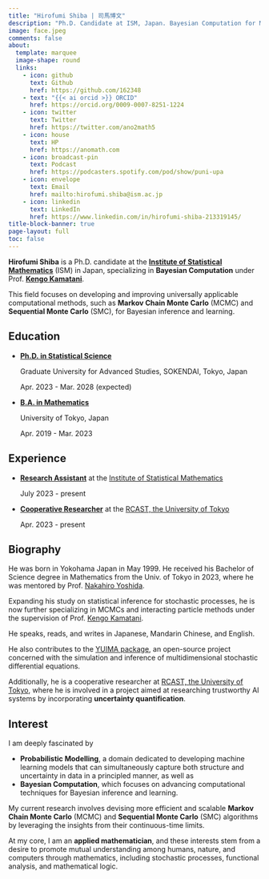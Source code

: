 ```yaml
---
title: "Hirofumi Shiba | 司馬博文"
description: "Ph.D. Candidate at ISM, Japan. Bayesian Computation for Machine Learning and Statistics"
image: face.jpeg
comments: false
about:
  template: marquee
  image-shape: round
  links:
    - icon: github
      text: Github
      href: https://github.com/162348
    - text: "{{< ai orcid >}} ORCID"
      href: https://orcid.org/0009-0007-8251-1224
    - icon: twitter
      text: Twitter
      href: https://twitter.com/ano2math5
    - icon: house
      text: HP
      href: https://anomath.com
    - icon: broadcast-pin
      text: Podcast
      href: https://podcasters.spotify.com/pod/show/puni-upa
    - icon: envelope
      text: Email
      href: mailto:hirofumi.shiba@ism.ac.jp
    - icon: linkedin
      text: LinkedIn
      href: https://www.linkedin.com/in/hirofumi-shiba-213319145/
title-block-banner: true
page-layout: full
toc: false
---
```


**Hirofumi Shiba** is a Ph.D. candidate at the [**Institute of Statistical Mathematics**](https://www.ism.ac.jp/index_e.html) (ISM) in Japan, specializing in **Bayesian Computation** under Prof. [**Kengo Kamatani**](https://sites.google.com/view/kengokamatani/home).

This field focuses on developing and improving universally applicable computational methods, such as **Markov Chain Monte Carlo** (MCMC) and **Sequential Monte Carlo** (SMC), for Bayesian inference and learning.

## Education

* [**Ph.D. in Statistical Science**]{.underline}
    
    Graduate University for Advanced Studies, SOKENDAI, Tokyo, Japan
    
    Apr. 2023 - Mar. 2028 (expected)

* [**B.A. in Mathematics**]{.underline}
    
    University of Tokyo, Japan
    
    Apr. 2019 - Mar. 2023

## Experience

* [**Research Assistant**]{.underline} at the [Institute of Statistical Mathematics](https://www.ism.ac.jp/index_e.html)
    
    July 2023 - present

* [**Cooperative Researcher**](https://esrp.rcast.u-tokyo.ac.jp/experts/hirofumi-shiba/?lang=en) at the [RCAST, the University of Tokyo](https://www.rcast.u-tokyo.ac.jp/en/index.html)
    
    Apr. 2023 - present

<!--
* [**Data Scientist**]{.underline} at IMIS Co., Ltd.
  
    Aug. 2022 - Dec. 2023
-->

## Biography

He was born in Yokohama Japan in May 1999. He received his Bachelor of Science degree in Mathematics from the Univ. of Tokyo in 2023, where he was mentored by Prof. [Nakahiro Yoshida](https://www.ms.u-tokyo.ac.jp/~nakahiro/hp-naka.htm).

Expanding his study on statistical inference for stochastic processes, he is now further specializing in MCMCs and interacting particle methods under the supervision of Prof. [Kengo Kamatani](https://sites.google.com/view/kengokamatani/home).

He speaks, reads, and writes in Japanese, Mandarin Chinese, and English.

He also contributes to the [YUIMA package](https://r-forge.r-project.org/projects/yuima/), an open-source project concerned with the simulation and inference of multidimensional stochastic differential equations.

<!--
This blog was branched off from the [team's homepage](https://anomath.com) to cover more specialized topics in English and Japanese. The team name "Ano2math5" is pronounced in the same way as the word "anonymous" when read in Japanese.
-->

Additionally, he is a cooperative researcher at [RCAST, the University of Tokyo](https://www.rcast.u-tokyo.ac.jp/en/index.html), where he is involved in a project aimed at researching trustworthy AI systems by incorporating **uncertainty quantification**.

## Interest

I am deeply fascinated by 

* **Probabilistic Modelling**, a domain dedicated to developing machine learning models that can simultaneously capture both structure and uncertainty in data in a principled manner, as well as
* **Bayesian Computation**, which focuses on advancing computational techniques for Bayesian inference and learning.

My current research involves devising more efficient and scalable **Markov Chain Monte Carlo** (MCMC) and **Sequential Monte Carlo** (SMC) algorithms by leveraging the insights from their continuous-time limits.

At my core, I am an **applied mathematician**, and these interests stem from a desire to promote mutual understanding among humans, nature, and computers through mathematics, including stochastic processes, functional analysis, and mathematical logic.

<!--
I am deeply fascinated by Bayesian Computation, a domain dedicated to advancing computational techniques for Bayesian inference and learning. My current research is on exploring the convergence properties of particle methods, especially the Sequential Monte Carlo methods.

I firmly believe that Bayesian methods represent an exceptionally effective approach for sharing the world models of various entities in a format understandable by both humans and machines. This conviction has broadened my interest to include applied Bayesian modelling.

It is my aspiration to demonstrate that mathematics is a universal form comprehensible to humans, animals, and computers equally. My blog aims to become a hub where we explore more effective ways of communication among these diverse entities.
-->